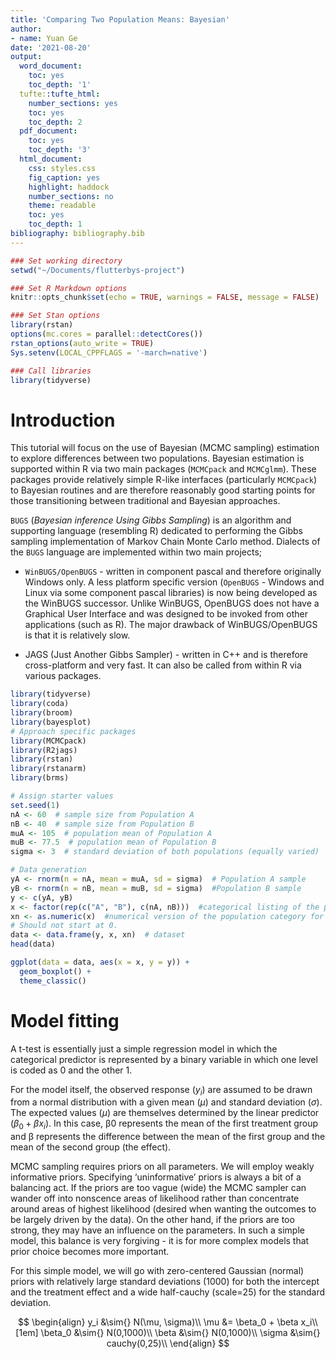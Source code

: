 ```yaml
---
title: 'Comparing Two Population Means: Bayesian'
author:
- name: Yuan Ge
date: '2021-08-20'
output:
  word_document:
    toc: yes
    toc_depth: '1'
  tufte::tufte_html:
    number_sections: yes
    toc: yes
    toc_depth: 2
  pdf_document:
    toc: yes
    toc_depth: '3'
  html_document:
    css: styles.css
    fig_caption: yes
    highlight: haddock
    number_sections: no
    theme: readable
    toc: yes
    toc_depth: 1
bibliography: bibliography.bib
---
```


```r
### Set working directory
setwd("~/Documents/flutterbys-project")

### Set R Markdown options
knitr::opts_chunk$set(echo = TRUE, warnings = FALSE, message = FALSE)

### Set Stan options
library(rstan)
options(mc.cores = parallel::detectCores())
rstan_options(auto_write = TRUE)
Sys.setenv(LOCAL_CPPFLAGS = '-march=native')

### Call libraries
library(tidyverse)
```

# Introduction

This tutorial will focus on the use of Bayesian (MCMC sampling) estimation to explore differences between two populations. Bayesian estimation is supported within R via two main packages (`MCMCpack` and `MCMCglmm`). These packages provide relatively simple R-like interfaces (particularly `MCMCpack`) to Bayesian routines and are therefore reasonably good starting points for those transitioning between traditional and Bayesian approaches.


`BUGS` (*Bayesian inference Using Gibbs Sampling*) is an algorithm and supporting language (resembling R) dedicated to performing the Gibbs sampling implementation of Markov Chain Monte Carlo method. Dialects of the `BUGS` language are implemented within two main projects;

- `WinBUGS/OpenBUGS` - written in component pascal and therefore originally Windows only. A less platform specific version (`OpenBUGS` - Windows and Linux via some component pascal libraries) is now being developed as the WinBUGS successor. Unlike WinBUGS, OpenBUGS does not have a Graphical User Interface and was designed to be invoked from other applications (such as R). The major drawback of WinBUGS/OpenBUGS is that it is relatively slow.

- JAGS (Just Another Gibbs Sampler) - written in C++ and is therefore cross-platform and very fast. It can also be called from within R via various packages.


```r
library(tidyverse)
library(coda)
library(broom)
library(bayesplot)
# Approach specific packages
library(MCMCpack)
library(R2jags)
library(rstan)
library(rstanarm)
library(brms)
```


```r
# Assign starter values
set.seed(1)
nA <- 60  # sample size from Population A
nB <- 40  # sample size from Population B
muA <- 105  # population mean of Population A
muB <- 77.5  # population mean of Population B
sigma <- 3  # standard deviation of both populations (equally varied)

# Data generation
yA <- rnorm(n = nA, mean = muA, sd = sigma)  # Population A sample
yB <- rnorm(n = nB, mean = muB, sd = sigma)  #Population B sample
y <- c(yA, yB)
x <- factor(rep(c("A", "B"), c(nA, nB)))  #categorical listing of the populations
xn <- as.numeric(x)  #numerical version of the population category for means parameterization. 
# Should not start at 0.
data <- data.frame(y, x, xn)  # dataset
head(data)

ggplot(data = data, aes(x = x, y = y)) + 
  geom_boxplot() +
  theme_classic()
```


# Model fitting 

A t-test is essentially just a simple regression model in which the categorical predictor is represented by a binary variable in which one level is coded as 0 and the other 1.

For the model itself, the observed response ($y_{i}$) are assumed to be drawn from a normal distribution with a given mean ($\mu$) and standard deviation ($\sigma$). The expected values ($\mu$) are themselves determined by the linear predictor ($\beta_0 + \beta x_i$). In this case, β0 represents the mean of the first treatment group and β represents the difference between the mean of the first group and the mean of the second group (the effect).

MCMC sampling requires priors on all parameters. We will employ weakly informative priors. Specifying 'uninformative' priors is always a bit of a balancing act. If the priors are too vague (wide) the MCMC sampler can wander off into nonscence areas of likelihood rather than concentrate around areas of highest likelihood (desired when wanting the outcomes to be largely driven by the data). On the other hand, if the priors are too strong, they may have an influence on the parameters. In such a simple model, this balance is very forgiving - it is for more complex models that prior choice becomes more important.

For this simple model, we will go with zero-centered Gaussian (normal) priors with relatively large standard deviations (1000) for both the intercept and the treatment effect and a wide half-cauchy (scale=25) for the standard deviation.


$$
\begin{align}
y_i &\sim{} N(\mu, \sigma)\\
\mu &= \beta_0 + \beta x_i\\[1em]
\beta_0 &\sim{} N(0,1000)\\
\beta &\sim{} N(0,1000)\\
\sigma &\sim{} cauchy(0,25)\\
\end{align}
$$






